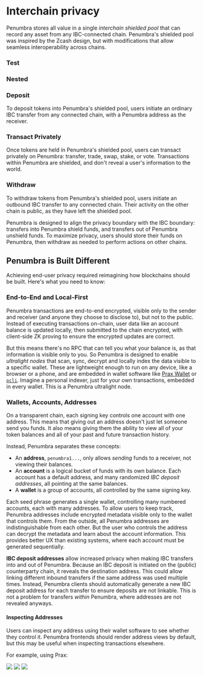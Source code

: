 
# Interchain privacy

Penumbra stores all value in a single _interchain shielded pool_ that can record
any asset from any IBC-connected chain. Penumbra's shielded pool was inspired by
the Zcash design, but with modifications that allow seamless interoperability
across chains.

<Steps>

### Test

<Steps>

### Nested

</Steps>
</Steps>

<Steps>

### Deposit

To deposit tokens into Penumbra's shielded pool, users initiate an ordinary IBC
transfer from any connected chain, with a Penumbra address as the receiver. 

### Transact Privately

Once tokens are held in Penumbra's shielded pool, users can transact privately
on Penumbra: transfer, trade, swap, stake, or vote.  Transactions within Penumbra
are shielded, and don't reveal a user's information to the world.

### Withdraw

To withdraw tokens from Penumbra's shielded pool, users initiate an outbound IBC
transfer to any connected chain.  Their activity on the other chain is public,
as they have left the shielded pool.

</Steps>

Penumbra is designed to align the privacy boundary with the IBC boundary:
transfers into Penumbra shield funds, and transfers out of Penumbra unshield
funds.  To maximize privacy, users should store their funds on Penumbra, then
withdraw as needed to perform actions on other chains.

## Penumbra is Built Different

Achieving end-user privacy required reimagining how blockchains should be built.
Here's what you need to know:

### End-to-End and Local-First

Penumbra transactions are end-to-end encrypted, visible only to the sender and
receiver (and anyone they choose to disclose to), but not to the public.  Instead of executing transactions on-chain, user data like an account balance is
updated locally, then submitted to the chain encrypted, with client-side ZK
proving to ensure the encrypted updates are correct.  

But this means there's no RPC that can tell you what your balance is, as that
information is visible only to you.  So Penumbra is designed to enable
_ultralight nodes_ that scan, sync, decrypt and locally index the data visible
to a specific wallet.  These are lightweight enough to run on any device, like a
browser or a phone, and are embedded in wallet software like [Prax
Wallet](./web/prax.mdx) or [`pcli`](./pcli.md).  Imagine a personal indexer,
just for your own transactions, embedded in every wallet. This is a Penumbra
ultralight node.

### Wallets, Accounts, Addresses

On a transparent chain, each signing key controls one account with one address.
This means that giving out an address doesn't just let someone send you funds.
It also means giving them the ability to view all of your token balances and all
of your past and future transaction history.

Instead, Penumbra separates these concepts:

* An **address**, `penumbra1...`, only allows _sending_ funds to a receiver, not viewing their balances.
* An **account** is a logical bucket of funds with its own balance. Each account has a default address, and many randomized _IBC deposit addresses_, all pointing at the same balances.
* A **wallet** is a group of accounts, all controlled by the same signing key.

Each seed phrase generates a single wallet, controlling many numbered accounts,
each with many addresses.  To allow users to keep track, Penumbra addresses
include encrypted metadata visible only to the wallet that controls them.  From
the outside, all Penumbra addresses are indistinguishable from each other. But
the user who controls the address can decrypt the metadata and learn about the
account information.  This provides better UX than existing systems, where each
account must be generated sequentially.

**IBC deposit addresses** allow increased privacy when making IBC transfers into
and out of Penumbra.  Because an IBC deposit is initiated on the (public)
counterparty chain, it reveals the destination address.  This could allow
linking different inbound transfers if the same address was used multiple times.
Instead, Penumbra clients should automatically generate a new IBC deposit
address for each transfer to ensure deposits are not linkable.  This is not a
problem for transfers _within_ Penumbra, where addresses are not revealed
anyways.

#### Inspecting Addresses

Users can inspect any address using their wallet software to see whether they
control it.  Penumbra frontends should render address views by default, but this
may be useful when inspecting transactions elsewhere.

For example, using Prax:

<div style={{ display: 'flex', marginTop: '1em' }}>
  <img src="./images/inspect-1.png" style={{ width: '33.33%' }} />
  <img src="./images/inspect-3.png" style={{ width: '33.33%' }} />
  <img src="./images/inspect-2.png" style={{ width: '33.33%' }} />
</div>